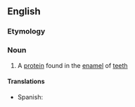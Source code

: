 ==English==

===Etymology===
{{confix|amelo|genin}}

===Noun===
{{wikipedia}}
{{en-noun|-|s}}

# {{context|biochemistry|lang=en}} A [[protein]] found in the [[enamel]] of [[tooth|teeth]]

====Translations====
{{trans-top|protein}}
* Spanish: {{t|es|amelogenina|f}}
{{trans-mid}}
{{trans-bottom}}